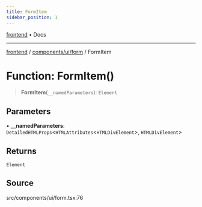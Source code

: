 ```yaml
---
title: FormItem
sidebar_position: 1
---
```


[frontend](../../../..) • Docs

***

[frontend](../../../..) / [components/ui/form](..) / FormItem

# Function: FormItem()

> **FormItem**(`__namedParameters`): `Element`

## Parameters

• **\_\_namedParameters**: `DetailedHTMLProps`\<`HTMLAttributes`\<`HTMLDivElement`\>, `HTMLDivElement`\>

## Returns

`Element`

## Source

src/components/ui/form.tsx:76
